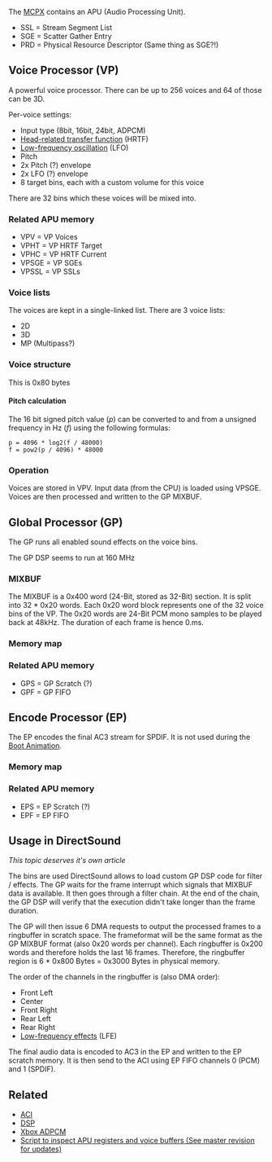 The [[MCPX]] contains an APU (Audio Processing Unit).

* SSL = Stream Segment List
* SGE = Scatter Gather Entry
* PRD = Physical Resource Descriptor (Same thing as SGE?!)

== Voice Processor (VP) ==

A powerful voice processor. There can be up to 256 voices{{citation needed}} and 64{{citation needed}} of those can be 3D.

Per-voice settings:
* Input type (8bit, 16bit, 24bit, ADPCM)
* [[wikipedia:Head-related transfer function|Head-related transfer function]] (HRTF)
* [[wikipedia:Low-frequency oscillation|Low-frequency oscillation]] (LFO)
* Pitch
* 2x Pitch (?) envelope
* 2x LFO (?) envelope
* 8 target bins, each with a custom volume for this voice

There are 32 bins which these voices will be mixed into.

=== Related APU memory ===

* VPV = VP Voices
* VPHT = VP HRTF Target
* VPHC = VP HRTF Current
* VPSGE = VP SGEs
* VPSSL = VP SSLs

=== Voice lists ===

The voices are kept in a single-linked list. There are 3 voice lists:

* 2D
* 3D
* MP (Multipass?)

=== Voice structure ===

This is 0x80 bytes

==== Pitch calculation ====

The 16 bit signed pitch value (''p'') can be converted to and from a unsigned frequency in Hz (''f'') using the following formulas:

<pre>
p = 4096 * log2(f / 48000)
f = pow2(p / 4096) * 48000
</pre>

=== Operation ===

Voices are stored in VPV.
Input data (from the CPU) is loaded using VPSGE.
Voices are then processed and written to the GP MIXBUF.

== Global Processor (GP) ==

The GP runs all enabled sound effects on the voice bins.

The GP DSP seems to run at 160 MHz

=== MIXBUF ===

The MIXBUF is a 0x400 word (24-Bit, stored as 32-Bit) section. It is split into 32 * 0x20 words.
Each 0x20 word block represents one of the 32 voice bins of the VP.
The 0x20 words are 24-Bit PCM mono samples to be played back at 48kHz. The duration of each frame is hence 0.{{overline|6}}ms.

=== Memory map ===

=== Related APU memory ===

* GPS = GP Scratch (?)
* GPF = GP FIFO

== Encode Processor (EP) ==

The EP encodes the final AC3 stream for SPDIF. {{FIXME|reason=It might do more than just that; what does it do in analog mode for example?}}
It is not used during the [[Boot Animation]].

=== Memory map ===

=== Related APU memory ===

* EPS = EP Scratch (?)
* EPF = EP FIFO

== Usage in DirectSound ==

''This topic deserves it's own article{{FIXME}}''

The bins are used {{FIXME|reason=How?}}
DirectSound allows to load custom GP DSP code for filter / effects.
{{FIXME|reaon=Will GP DSP automatically download code or is code pushed to it?}}
The GP waits for the frame interrupt which signals that MIXBUF data is available. It then goes through a filter chain.
At the end of the chain, the GP DSP will verify that the execution didn't take longer than the frame duration.

The GP will then issue 6 DMA requests to output the processed frames to a ringbuffer in scratch space.
The frameformat will be the same format as the GP MIXBUF format (also 0x20 words per channel).
Each ringbuffer is 0x200 words and therefore holds the last 16 frames.
Therefore, the ringbuffer region is 6 * 0x800 Bytes = 0x3000 Bytes in physical memory.

The order of the channels in the ringbuffer is (also DMA order):

* Front Left
* Center{{citation needed}}
* Front Right
* Rear Left{{citation needed}}
* Rear Right{{citation needed}}
* [[Wikipedia:Low-frequency effects|Low-frequency effects]] (LFE){{citation needed}}

{{FIXME|reason=How does this data get into the EP?}}

The final audio data is encoded to AC3 in the EP{{citation needed}} and written to the EP scratch memory.
{{FIXME|reason=When does this happen and what happens to stereo? headphones? mono?}}
It is then send to the ACI using EP FIFO channels 0 (PCM) and 1 (SPDIF){{citation needed}}.

== Related ==

* [[ACI]]
* [[DSP]]
* [[Xbox ADPCM]]
* [https://github.com/JayFoxRox/xbox-tools/blob/5e114f24e4a83bd626f31674e024f439f3709d19/python-scripts/dsp.py Script to inspect APU registers and voice buffers (See master revision for updates)]